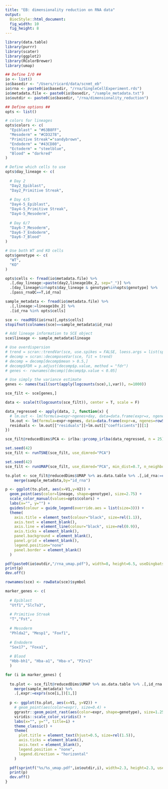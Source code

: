 ```yaml
---
title: "EB: dimensionality reduction on RNA data"
output: 
  BiocStyle::html_document: 
  fig_width: 10
  fig_height: 8
---
```

  
```r
library(data.table)
library(purrr)
library(scater)
library(ggplot2)
library(RColorBrewer)
library(umap)
```

```r

## Define I/O ##
io <- list()
io$basedir <- "/Users/ricard/data/scnmt_eb"
io$rna <- paste0(io$basedir, "/rna/SingleCellExperiment.rds")
io$metadata.file <- paste0(io$basedir, "/sample_metadata.txt")
io$outdir <- paste0(io$basedir, "/rna/dimensionality_reduction")

## Define options ##
opts <- list()

# colors for lineages
opts$colors <- c(
  "Epiblast" = "#63B8FF",
  "Mesoderm" = "#CD3278",
  "Primitive Streak"="sandybrown",
  "Endoderm" = "#43CD80",
  "Ectoderm" = "steelblue",
  "Blood" = "darkred"
)

# Define which cells to use
opts$day_lineage <- c(
  
  # Day 2
  "Day2_Epiblast",
  "Day2_Primitive Streak",
  
  # Day 4/5
  "Day4-5_Epiblast",
  "Day4-5_Primitive Streak",
  "Day4-5_Mesoderm",
  
  # Day 6/7
  "Day6-7_Mesoderm",
  "Day6-7_Endoderm",
  "Day6-7_Blood"
)

# Use both WT and KO cells
opts$genotype <- c(
  "WT",
  "KO"
)

opts$cells <- fread(io$metadata.file) %>% 
  .[,day_lineage:=paste(day2,lineage10x_2, sep="_")] %>%
  .[day_lineage%in%opts$day_lineage & genotype%in%opts$genotype] %>%
  .[pass_rnaQC==T,id_rna]
```

<!-- Load cell metadata -->
```r
sample_metadata <- fread(io$metadata.file) %>% 
  .[,lineage:=lineage10x_2] %>%
  .[id_rna %in% opts$cells]
```

<!-- Load RNA expression data as a SingleCellExperiment object --> 
```r
sce <- readRDS(io$rna)[,opts$cells]
stopifnot(colnames(sce)==sample_metadata$id_rna)

# Add lineage information to SCE object
sce$lineage <- sample_metadata$lineage
```

<!-- Select HVG -->
```r

# Use overdispersion
# trend = scran::trendVar(sce, use.spikes = FALSE, loess.args = list(span = 0.05))
# decomp = scran::decomposeVar(sce, fit = trend)
# decomp = decomp[decomp$mean > 0.5,]
# decomp$FDR = p.adjust(decomp$p.value, method = "fdr")
# genes <- rownames(decomp)[decomp$p.value < 0.05]

# Use simply the variance estimate
genes <- names(tail(sort(apply(logcounts(sce),1,var)), n=1000))

sce_filt <- sce[genes,]
```

<!-- Regress out technical covariates -->
```r
data <- scale(t(logcounts(sce_filt)), center = T, scale = F)

data_regressed <- apply(data, 2, function(x) {
  # lm.out <- lm(formula=expr~ngenes+day, data=data.frame(expr=x, ngenes=rowSums(data>0), day=sce_filt$day));
  lm.out <- lm(formula=expr~ngenes, data=data.frame(expr=x, ngenes=rowSums(data>0)));
  residuals <- lm.out[["residuals"]]+lm.out[["coefficients"]][1]
})
```

<!-- PCA -->
```r
sce_filt@reducedDims$PCA <- irlba::prcomp_irlba(data_regressed, n = 25)$x
```

<!-- t-SNE -->
```r
set.seed(42)
sce_filt <- runTSNE(sce_filt, use_dimred="PCA")
```

<!-- UMAP -->
```r
set.seed(42)
sce_filt <- runUMAP(sce_filt, use_dimred="PCA", min_dist=0.7, n_neighbors=25)
```

<!-- Plot -->
```r
to.plot <- sce_filt@reducedDims$UMAP %>% as.data.table %>% .[,id_rna:=colnames(sce_filt)] %>%
    merge(sample_metadata,by="id_rna")

p <- ggplot(to.plot, aes(x=V1,y=V2)) +
  geom_point(aes(color=lineage, shape=genotype), size=2.75) +
  scale_color_manual(values=opts$colors) +
  labs(x="", y="") +
  guides(colour = guide_legend(override.aes = list(size=3))) +
  theme(
    axis.title = element_text(colour="black", size=rel(1.1)),
    axis.text = element_blank(),
    axis.line = element_line(colour="black", size=rel(0.9)),
    axis.ticks = element_blank(),
    panel.background = element_blank(),
    panel.grid = element_blank(),
    legend.position="none"
    panel.border = element_blank()
  )

pdf(paste0(io$outdir,"/rna_umap.pdf"), width=8, height=6.5, useDingbats = F)
print(p)
dev.off()
```

<!-- Highlight marker genes -->

```r
rownames(sce) <- rowData(sce)$symbol
```

```r
marker_genes <- c(
  
  # Epiblast
  "Utf1","Slc7a3",
  
  # Primitive Streak
  "T","Fst",          
  
  # Mesoderm
  "Phlda2", "Mesp1", "Foxf1",
  
  # Endoderm
  "Sox17", "Foxa1",
  
  # Blood
  "Hbb-bh1", "Hba-a1", "Hba-x", "P2rx1"
  )

for (i in marker_genes) {
  
  to.plot <- sce_filt@reducedDims$UMAP %>% as.data.table %>% .[,id_rna:=colnames(sce_filt)] %>%
    merge(sample_metadata) %>%
    .[,expr:=exprs(sce[i,])[1,]]
  
  p <- ggplot(to.plot, aes(x=V1, y=V2)) +
    # geom_point(aes(color=expr), size=0.4) +
    ggrastr::geom_point_rast(aes(color=expr, shape=genotype), size=1.25) +
    viridis::scale_color_viridis() +
    labs(x="", y="", title=i) +
    theme_classic() +
    theme(
      plot.title = element_text(hjust=0.5, size=rel(1.5)),
      axis.ticks = element_blank(),
      axis.text = element_blank(),
      legend.position = "none",
      legend.direction = "horizontal"
    )

  pdf(sprintf("%s/%s_umap.pdf",io$outdir,i), width=2.3, height=2.3, useDingbats = F)
  print(p)
  dev.off()
}
```

